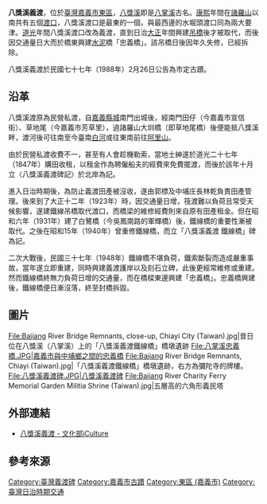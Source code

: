{{Coord|23.46235|120.47058|display=title}}
{{tw monument
|name=八獎溪義渡
|formername=八獎溪義渡紀念碑古蹟園區
|image=Bajiang_River_Charity_Ferry_memorial_garden_(Taiwan).jpg
|imagename=園區一景
{{Infobox mapframe|tyep=shape|zoom=15|frame-width=280}}
|othername=
|formalname=
|level= 市定古蹟<ref name="文"/>
|class= 其它遺蹟
|time={{QIN}}康熙年間{{r|諸}}<br>碑：道光27年（1847年）10月
|material= 
|location= {{TWN}}[[嘉義市|嘉義市]][[東區_(嘉義市)|東區]]彌陀路1號前
|open=
|cost=
|website=
|reg_url=https://nchdb.boch.gov.tw/assets/overview/monument/19880226000002

}}
'''八獎溪義渡'''，位於[[臺灣|臺灣]][[嘉義市|嘉義市]][[東區_(嘉義市)|東區]]，[[八獎溪|八獎溪]]即是[[八掌溪|八掌溪]]古名。[[康熙|康熙]]年間在[[諸羅山|諸羅山]]以南共有五個[[渡口|渡口]]，八獎溪渡口是最東的一個，與最西邊的水堀頭渡口同為兩大要津{{r|諸}}。[[道光|道光]]年間八獎溪渡口改為義渡，直到日治[[大正|大正]]年間興建[[吊橋|吊橋]]後才被取代，而後因交通量日大而於橋東興建[[水泥|水泥]]橋「忠義橋」{{r|諸}}。該吊橋日後因年久失修，已經拆除。

八獎溪義渡於民國七十七年（1988年）2月26日公告為市定古蹟{{r|文}}。

== 沿革 ==
八獎溪渡原為民營私渡，自[[嘉義縣城|嘉義縣城]]南門出城後，經南門田仔（今嘉義市宣信街）、草地尾（今嘉義市芳草里），過諸羅山大圳橋（即草地尾橋）後便能抵八獎溪畔，渡河後可往南至今臺南[[白河區|白河]]或往東南前往[[阿里山鄉|阿里山]]{{r|文}}。

由於民營私渡收費不一，甚至有人會趁機勒索，當地士紳遂於道光二十七年（1847年）購田收租，以租金作為聘僱船夫的經費來免費擺渡，而後於該年十月立〈八獎溪義渡碑記〉於北岸為記{{r|文}}。

進入日治時期後，為防止義渡田產被沒收，遂由郭標及中埔庄長林乾負責田產管理{{r|文}}。後來到了大正十二年（1923年）時，因交通量日增，筏渡難以負荷且常受天候影響，遂建鐵線吊橋取代渡口{{r|諸}}，而橋梁的維修經費則來自原有田產租金{{r|嘉}}。但在昭和六年（1931年）建了白鷺橋（今吳鳳南路的軍輝橋）後，鐵線橋的重要性漸被取代{{r|嘉}}。之後在昭和15年（1940年）曾重修鐵線橋，而立「八獎溪義渡 鐵線橋」碑為記{{r|嘉}}。

二次大戰後，民國三十七年（1948年）鐵線橋不堪負荷，鐵索斷裂而造成嚴重事故，當年遂立即重建，同時興建義渡護岸以及刻石立碑，此後更經常維修或重建。然而鐵線橋終無力負荷日增的交通量，而在橋樑東邊興建「忠義橋」{{r|嘉}}。忠義橋興建後，鐵線橋便日漸沒落，終至封橋拆毀{{r|嘉}}。

== 圖片 ==
<gallery>
File:Bajiang River Bridge Remnants, close-up, Chiayi City (Taiwan).jpg|昔日位在八獎溪（八掌溪）上的「八獎溪義渡鐵線橋」橋墩遺跡
File:八掌溪忠義橋.JPG|嘉義市與中埔鄉之間的忠義橋
File:Bajiang River Bridge Remnants, Chiayi (Taiwan).jpg|「八獎溪義渡鐵線橋」橋墩遺跡，右方為彌陀寺的牌樓。
File:八獎溪義渡碑.JPG|八獎溪義渡碑
File:Bajiang River Charity Ferry Memorial Garden Militia Shrine (Taiwan).jpg|五層高的六角形義民塔
</gallery>
== 外部連結 ==
*[https://cloud.culture.tw/frontsite/inquiry/emapInquiryAction.do?method=showEmapDetail&indexId=45063 八獎溪義渡 - 文化部iCulture] {{Wayback|url=https://cloud.culture.tw/frontsite/inquiry/emapInquiryAction.do?method=showEmapDetail&indexId=45063 |date=20220109181907 }}

== 參考來源 ==
{{portal bar|台灣|歷史|border=no}}

{{Commons cat|Bajiang River Bridge Remnants}}
{{reflist|refs=
<ref name="文">{{cite web |url=https://nchdb.boch.gov.tw/assets/advanceSearch/monument/19880226000002 |title=八獎溪義渡 |publisher=文化部文化資產局 |accessdate= |archive-date=2019-05-14 |archive-url=https://web.archive.org/web/20190514084509/https://nchdb.boch.gov.tw/assets/advanceSearch/monument/19880226000002 |dead-url=no }}</ref>
<ref name="諸">{{cite book|author=蔡榮順（撰文）|title=《諸羅身影－嘉義市古蹟與歷史建築影像集》 |year=2005 |publisher=嘉義市文化局 |location=嘉義市 |isbn=986-00-1484-1 |pages=13頁 }}</ref>
<ref name="嘉">{{Cite web |url=https://nchdb.boch.gov.tw/assets/advanceSearch/monument/19880226000002 |title=文化部文化資產局——八獎溪義渡 |accessdate=2019-01-21 |archive-date=2019-05-14 |archive-url=https://web.archive.org/web/20190514084509/https://nchdb.boch.gov.tw/assets/advanceSearch/monument/19880226000002 |dead-url=no }}</ref>
}}

{{嘉義市文化資產}}
{{台灣縣市定古蹟}}
[[Category:臺灣義渡碑|Category:臺灣義渡碑]]
[[Category:嘉義市古蹟|Category:嘉義市古蹟]]
[[Category:東區_(嘉義市)|Category:東區 (嘉義市)]]
[[Category:臺灣日治時期交通|Category:臺灣日治時期交通]]